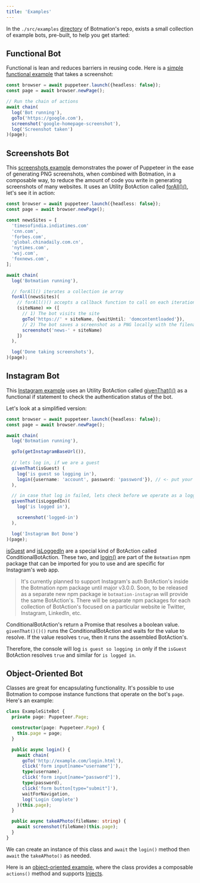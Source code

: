 ---
title: 'Examples'
---

In the `./src/examples` [directory](https://github.com/mrWh1te/Botmation/tree/master/src/examples) of Botmation's repo, exists a small collection of example bots, pre-built, to help you get started:

## Functional Bot
Functional is lean and reduces barriers in reusing code. Here is a [simple functional example](https://github.com/mrWh1te/Botmation/tree/master/src/examples/simple_functional.ts) that takes a screenshot:

```typescript
const browser = await puppeteer.launch({headless: false});
const page = await browser.newPage();

// Run the chain of actions
await chain(
  log('Bot running'),
  goTo('https://google.com'),
  screenshot('google-homepage-screenshot'),
  log('Screenshot taken')
)(page);
```

## Screenshots Bot
This [screenshots example](https://github.com/mrWh1te/Botmation/tree/master/src/examples/screenshots.ts) demonstrates the power of Puppeteer in the ease of generating PNG screenshots, when combined with Botmation, in a composable way, to reduce the amount of code you write in generating screenshots of many websites. It uses an Utility BotAction called [forAll()()](/api/utilities#for-all), let's see it in action:

```typescript
const browser = await puppeteer.launch({headless: false});
const page = await browser.newPage();

const newsSites = [
  'timesofindia.indiatimes.com'
  'cnn.com',
  'forbes.com',
  'global.chinadaily.com.cn',
  'nytimes.com',
  'wsj.com',
  'foxnews.com',
];

await chain(
  log('Botmation running'),

  // forAll() iterates a collection ie array
  forAll(newsSites)(
    // forAll()() accepts a callback function to call on each iteration
    (siteName) => ([
      // 1) The bot visits the site
      goTo('https://' + siteName, {waitUntil: 'domcontentloaded'}),
      // 2) The bot saves a screenshot as a PNG locally with the filename provided:
      screenshot('news-' + siteName)
    ])
  ),

  log('Done taking screenshots'),
)(page);
```

## Instagram Bot

This [Instagram example](https://github.com/mrWh1te/Botmation/tree/master/src/examples/instagram.ts) uses an Utility BotAction called [givenThat()()](/api/utilities#given-that) as a functional if statement to check the authentication status of the bot.

Let's look at a simplified version:

```typescript
const browser = await puppeteer.launch({headless: false});
const page = await browser.newPage();

await chain(
  log('Botmation running'),

  goTo(getInstagramBaseUrl()),
  
  // lets log in, if we are a guest
  givenThat(isGuest) (
    log('is guest so logging in'),
    login({username: 'account', password: 'password'}), // <- put your username and password here
  ),

  // in case that log in failed, lets check before we operate as a logged in user
  givenThat(isLoggedIn)(
    log('is logged in'),

    screenshot('logged-in')
  ),

  log('Instagram Bot Done')
)(page);
```

[isGuest](/sites/instagram#isguest-conditionalbotaction) and [isLoggedIn](/sites/instagram#isloggedin-conditionalbotaction) are a special kind of BotAction called ConditionalBotAction. These two, and [login()](/sites/instagram#login-botaction) are part of the `Botmation` npm package that can be imported for you to use and are specific for Instagram's web app.

> It's currently planned to support Instagram's auth BotAction's inside the Botmation npm package until major v3.0.0. Soon, to be released as a separate new npm package ie `botmation-instagram` will provide the same BotAction's. There will be separate npm packages for each collection of BotAction's focused on a particular website ie Twitter, Instagram, LinkedIn, etc.

ConditionalBotAction's return a Promise that resolves a boolean value. `givenThat()()()` runs the ConditionalBotAction and waits for the value to resolve. If the value resolves `true`, then it runs the assembled BotAction's.

Therefore, the console will log `is guest so logging in` only if the `isGuest` BotAction resolves `true` and similar for `is logged in`.

## Object-Oriented Bot
Classes are great for encapsulating functionality. It's possible to use Botmation to compose instance functions that operate on the bot's `page`. Here's an example:

```typescript
class ExampleSiteBot {
  private page: Puppeteer.Page;

  constructor(page: Puppeteer.Page) {
    this.page = page;
  }

  public async login() {
    await chain(
      goTo('http://example.com/login.html'),
      click('form input[name="username"]'),
      type(username),
      click('form input[name="password"]'),
      type(password),
      click('form button[type="submit"]'),
      waitForNavigation,
      log('Login Complete')
    )(this.page);
  }

  public async takeAPhoto(fileName: string) {
    await screenshot(fileName)(this.page);
  }
}
```

We can create an instance of this class and `await` the `login()` method then `await` the `takeAPhoto()` as needed.

Here is an [object-oriented example](https://github.com/mrWh1te/Botmation/tree/master/src/examples/simple_objectoriented.ts), where the class provides a composable `actions()` method and supports [Injects](advanced/injecting).